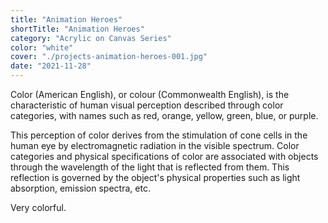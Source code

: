 ```yaml
---
title: "Animation Heroes"
shortTitle: "Animation Heroes"
category: "Acrylic on Canvas Series"
color: "white"
cover: "./projects-animation-heroes-001.jpg"
date: "2021-11-28"
---
```


Color (American English), or colour (Commonwealth English), is the characteristic of human visual perception described through color categories, with names such as red, orange, yellow, green, blue, or purple.

This perception of color derives from the stimulation of cone cells in the human eye by electromagnetic radiation in the visible spectrum. Color categories and physical specifications of color are associated with objects through the wavelength of the light that is reflected from them. This reflection is governed by the object's physical properties such as light absorption, emission spectra, etc.

Very colorful.
